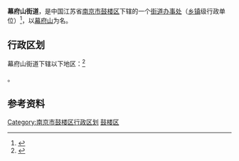 {{中国乡级行政区|32/01/07/003/000}}

'''幕府山街道'''，是中国江苏省[[南京市|南京市]][[鼓楼区_(南京市)|鼓楼区]]下辖的一个[[街道办事处|街道办事处]]（[[乡镇|乡镇]]级行政单位）<ref>{{PRC admin/ref sgc|{{PRC admin/parent|32/01/07/003/000}}}}</ref>，以[[幕府山|幕府山]]为名。

== 行政区划 ==

幕府山街道下辖以下地区：<ref>{{PRC admin/ref sgc|32/01/07/003/000}}</ref>

{{PRC admin/children|32/01/07/003/000}}。

== 参考资料 ==

{{reflist}}

{{行政区划小作品}}
{{Nanjing stub}}
{{南京市鼓楼区行政区划}}

[[Category:南京市鼓楼区行政区划|Category:南京市鼓楼区行政区划]]
[[Category:南京市街道|鼓楼区]]